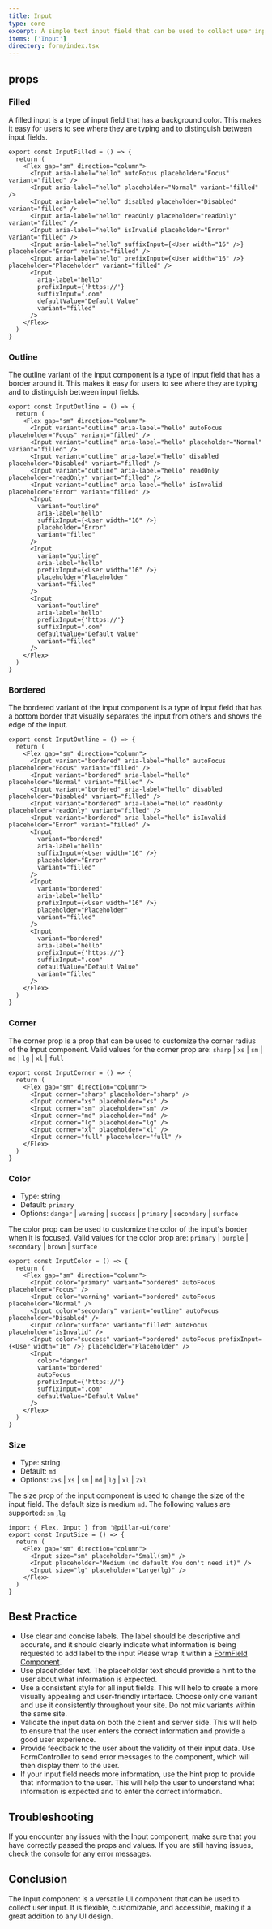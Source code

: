```yaml
---
title: Input
type: core
excerpt: A simple text input field that can be used to collect user input.
items: ['Input']
directory: form/index.tsx
---
```


## props

### Filled

A filled input is a type of input field that has a background color. This makes it easy for users to see where they are typing and to distinguish between input fields.

<InputFilled />

```tsx showLineNumbers title="Input.tsx"
export const InputFilled = () => {
  return (
    <Flex gap="sm" direction="column">
      <Input aria-label="hello" autoFocus placeholder="Focus" variant="filled" />
      <Input aria-label="hello" placeholder="Normal" variant="filled" />
      <Input aria-label="hello" disabled placeholder="Disabled" variant="filled" />
      <Input aria-label="hello" readOnly placeholder="readOnly" variant="filled" />
      <Input aria-label="hello" isInvalid placeholder="Error" variant="filled" />
      <Input aria-label="hello" suffixInput={<User width="16" />} placeholder="Error" variant="filled" />
      <Input aria-label="hello" prefixInput={<User width="16" />} placeholder="Placeholder" variant="filled" />
      <Input
        aria-label="hello"
        prefixInput={'https://'}
        suffixInput=".com"
        defaultValue="Default Value"
        variant="filled"
      />
    </Flex>
  )
}
```

### Outline

The outline variant of the input component is a type of input field that has a border around it. This makes it easy for users to see where they are typing and to distinguish between input fields.

<InputOutline />

```tsx showLineNumbers title="Input.tsx"
export const InputOutline = () => {
  return (
    <Flex gap="sm" direction="column">
      <Input variant="outline" aria-label="hello" autoFocus placeholder="Focus" variant="filled" />
      <Input variant="outline" aria-label="hello" placeholder="Normal" variant="filled" />
      <Input variant="outline" aria-label="hello" disabled placeholder="Disabled" variant="filled" />
      <Input variant="outline" aria-label="hello" readOnly placeholder="readOnly" variant="filled" />
      <Input variant="outline" aria-label="hello" isInvalid placeholder="Error" variant="filled" />
      <Input
        variant="outline"
        aria-label="hello"
        suffixInput={<User width="16" />}
        placeholder="Error"
        variant="filled"
      />
      <Input
        variant="outline"
        aria-label="hello"
        prefixInput={<User width="16" />}
        placeholder="Placeholder"
        variant="filled"
      />
      <Input
        variant="outline"
        aria-label="hello"
        prefixInput={'https://'}
        suffixInput=".com"
        defaultValue="Default Value"
        variant="filled"
      />
    </Flex>
  )
}
```

### Bordered

The bordered variant of the input component is a type of input field that has a bottom border that visually separates the input from others and shows the edge of the input.

<InputBordered />

```tsx showLineNumbers title="Input.tsx"
export const InputOutline = () => {
  return (
    <Flex gap="sm" direction="column">
      <Input variant="bordered" aria-label="hello" autoFocus placeholder="Focus" variant="filled" />
      <Input variant="bordered" aria-label="hello" placeholder="Normal" variant="filled" />
      <Input variant="bordered" aria-label="hello" disabled placeholder="Disabled" variant="filled" />
      <Input variant="bordered" aria-label="hello" readOnly placeholder="readOnly" variant="filled" />
      <Input variant="bordered" aria-label="hello" isInvalid placeholder="Error" variant="filled" />
      <Input
        variant="bordered"
        aria-label="hello"
        suffixInput={<User width="16" />}
        placeholder="Error"
        variant="filled"
      />
      <Input
        variant="bordered"
        aria-label="hello"
        prefixInput={<User width="16" />}
        placeholder="Placeholder"
        variant="filled"
      />
      <Input
        variant="bordered"
        aria-label="hello"
        prefixInput={'https://'}
        suffixInput=".com"
        defaultValue="Default Value"
        variant="filled"
      />
    </Flex>
  )
}
```

### Corner

The corner prop is a prop that can be used to customize the corner radius of the Input component. Valid values for the corner prop are: `sharp` | `xs` | `sm` | `md` | `lg` | `xl` | `full`

<InputCorners />

```tsx showLineNumbers title="Input.tsx"
export const InputCorner = () => {
  return (
    <Flex gap="sm" direction="column">
      <Input corner="sharp" placeholder="sharp" />
      <Input corner="xs" placeholder="xs" />
      <Input corner="sm" placeholder="sm" />
      <Input corner="md" placeholder="md" />
      <Input corner="lg" placeholder="lg" />
      <Input corner="xl" placeholder="xl" />
      <Input corner="full" placeholder="full" />
    </Flex>
  )
}
```

### Color

- Type: string
- Default: `primary`
- Options: `danger` | `warning` | `success` | `primary` | `secondary` | `surface`

The color prop can be used to customize the color of the input's border when it is focused. Valid values for the color prop are: `primary` | `purple` | `secondary` | `brown` | `surface`

<InputColors />

```tsx showLineNumbers title="Input.tsx"
export const InputColor = () => {
  return (
    <Flex gap="sm" direction="column">
      <Input color="primary" variant="bordered" autoFocus placeholder="Focus" />
      <Input color="warning" variant="bordered" autoFocus placeholder="Normal" />
      <Input color="secondary" variant="outline" autoFocus placeholder="Disabled" />
      <Input color="surface" variant="filled" autoFocus placeholder="isInvalid" />
      <Input color="success" variant="bordered" autoFocus prefixInput={<User width="16" />} placeholder="Placeholder" />
      <Input
        color="danger"
        variant="bordered"
        autoFocus
        prefixInput={'https://'}
        suffixInput=".com"
        defaultValue="Default Value"
      />
    </Flex>
  )
}
```

### Size

- Type: string
- Default: `md`
- Options: `2xs` | `xs` | `sm` | `md` | `lg` | `xl` | `2xl`

The size prop of the input component is used to change the size of the input field. The default size is medium `md`. The following values are supported: `sm` ,`lg`

<InputSizes />

```tsx showLineNumbers title="Input.tsx"
import { Flex, Input } from '@pillar-ui/core'
export const InputSize = () => {
  return (
    <Flex gap="sm" direction="column">
      <Input size="sm" placeholder="Small(sm)" />
      <Input placeholder="Medium (md default You don't need it)" />
      <Input size="lg" placeholder="Large(lg)" />
    </Flex>
  )
}
```

## Best Practice

- Use clear and concise labels. The label should be descriptive and accurate, and it should clearly indicate what information is being requested to add label to the input Please wrap it within a [FormField Component]().
- Use placeholder text. The placeholder text should provide a hint to the user about what information is expected.
- Use a consistent style for all input fields. This will help to create a more visually appealing and user-friendly interface. Choose only one variant and use it consistently throughout your site. Do not mix variants within the same site.
- Validate the input data on both the client and server side. This will help to ensure that the user enters the correct information and provide a good user experience.
- Provide feedback to the user about the validity of their input data. Use FormController to send error messages to the component, which will then display them to the user.
- If your input field needs more information, use the hint prop to provide that information to the user. This will help the user to understand what information is expected and to enter the correct information.

## Troubleshooting

If you encounter any issues with the Input component, make sure that you have correctly passed the props and values. If you are still having issues, check the console for any error messages.

## Conclusion

The Input component is a versatile UI component that can be used to collect user input. It is flexible, customizable, and accessible, making it a great addition to any UI design.
